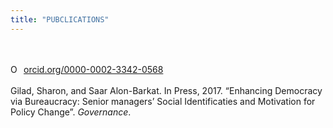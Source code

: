 ```yaml
---
title: "PUBCLICATIONS"
---
```

<br><br>
<a href="https://orcid.org/0000-0002-3342-0568" target="orcid.widget" rel="noopener noreferrer" style="vertical-align:top;"><img src="https://orcid.org/sites/default/files/images/orcid_16x16.png" style="width:1em;margin-right:.5em;" alt="ORCID iD icon">orcid.org/0000-0002-3342-0568</a>
<br><br>
Gilad, Sharon, and Saar Alon-Barkat. In Press, 2017. "Enhancing Democracy via Bureaucracy: Senior managers' Social Identificaties and Motivation for Policy Change". *Governance*. 





